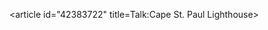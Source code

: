 <article id="42383722" title=Talk:Cape St. Paul Lighthouse>
	<talkpage id="42383722" title="Talk:Cape St. Paul Lighthouse">
{{WP Ghana
|class=stub
|importance
}}
{{reqphoto|in=Ghana}}
	</talkpage>
</article>